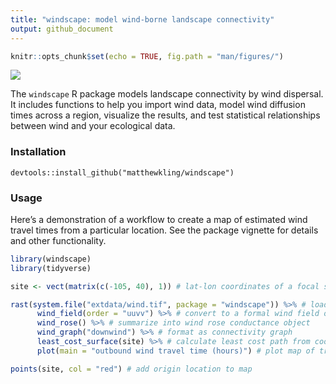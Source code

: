 ```yaml
---
title: "windscape: model wind-borne landscape connectivity"
output: github_document
---
```


```r
knitr::opts_chunk$set(echo = TRUE, fig.path = "man/figures/")
```

![](https://matthewkling.github.io/img/images/windscape_hawaii.png)

The `windscape` R package models landscape connectivity by wind dispersal. It includes functions to help you import wind data, model wind diffusion times across a region, visualize the results, and test statistical relationships between wind and your ecological data.


### Installation

`devtools::install_github("matthewkling/windscape")`


### Usage

Here's a demonstration of a workflow to create a map of estimated wind travel times from a particular location. See the package vignette for details and other functionality.

```r
library(windscape)
library(tidyverse)

site <- vect(matrix(c(-105, 40), 1)) # lat-lon coordinates of a focal site

rast(system.file("extdata/wind.tif", package = "windscape")) %>% # load wind time series rasters
      wind_field(order = "uuvv") %>% # convert to a formal wind field object
      wind_rose() %>% # summarize into wind rose conductance object
      wind_graph("downwind") %>% # format as connectivity graph
      least_cost_surface(site) %>% # calculate least cost path from coordinates
      plot(main = "outbound wind travel time (hours)") # plot map of travel times

points(site, col = "red") # add origin location to map
```


<!-- ### In the wild -->

<!-- Publications that have used the `windscape` framework include: -->

<!-- -   **Kling, M.**, and D. Ackerly. (2021) Global wind patterns shape genetic differentiation, asymmetric gene flow, and genetic diversity in trees. Proceedings of the National Academy of Sciences, 118(17) [<https://doi.org/10.1073/pnas.2017317118>] -->
<!-- -   **Kling, M.**, and D. Ackerly. (2020) Global wind patterns and the vulnerability of wind-dispersed species to climate change. Nature Climate Change, 10: 868-875 [<https://doi.org/10.1038/s41558-020-0848-3>] -->
